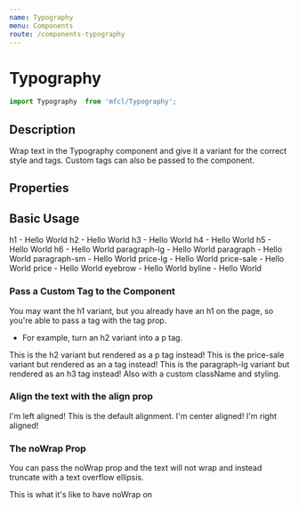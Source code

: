 ```yaml
---
name: Typography
menu: Components
route: /components-typography
---
```



# Typography

```javascript
import Typography  from 'mfcl/Typography';
```

## Description
Wrap text in the Typography component and give it a variant for the correct style and tags. Custom tags
can also be passed to the component.

## Properties

<Props of={Typography} />

## Basic Usage

<Playground>
  <Component>
    <Typography variant='h1'>
      h1 - Hello World
    </Typography>
    <Typography variant='h2'>
      h2 - Hello World
    </Typography>
    <Typography variant='h3'>
      h3 - Hello World
    </Typography>
    <Typography variant='h4'>
      h4 - Hello World
    </Typography>
    <Typography variant='h5'>
      h5 - Hello World
    </Typography>
    <Typography variant='h6'>
      h6 - Hello World
    </Typography>
    <Typography variant='paragraph-lg'>
      paragraph-lg - Hello World
    </Typography>
    <Typography variant='paragraph'>
      paragraph - Hello World
    </Typography>
    <Typography variant='paragraph-sm'>
      paragraph-sm - Hello World
    </Typography>
    <Typography variant='price-lg'>
      price-lg - Hello World
    </Typography>
    <Typography variant='price-sale'>
      price-sale - Hello World
    </Typography>
    <Typography variant='price'>
      price - Hello World
    </Typography>
    <Typography variant='eyebrow'>
      eyebrow - Hello World
    </Typography>
    <Typography variant='byline'>
      byline - Hello World
    </Typography>
  </Component>
</Playground>

### Pass a Custom Tag to the Component
You may want the h1 variant, but you already have an h1 on the page, 
so you're able to pass a tag with the tag prop. 

- For example, turn an h2 variant into a p tag. 

<Playground>
  <Typography variant='h2' tag='p'>
    This is the h2 variant but rendered as a p tag instead!
  </Typography>
  <Typography variant='price-sale' tag='a' href='/'>
    This is the price-sale variant but rendered as an a tag instead!
  </Typography>
  <Typography variant='paragraph-lg' tag='h3' className='veryGreen' style={{color: 'green'}}>
    This is the paragraph-lg variant but rendered as an h3 tag instead! Also with a custom className and styling.
  </Typography>
</Playground>

### Align the text with the align prop

<Playground>
  <Typography variant='paragraph-lg' align='left'>
    I'm left aligned! This is the default alignment.
  </Typography>
  <Typography variant='paragraph-lg' align='center'>
    I'm center aligned!
  </Typography>
  <Typography variant='paragraph-lg' align='right'>
    I'm right aligned!
  </Typography>
</Playground>

### The noWrap Prop

You can pass the noWrap prop and the text will not wrap and instead truncate with a text overflow ellipsis.

<Playground>
    <div style={{width:'15%'}}>
      <Typography variant='paragraph-lg' noWrap>
        This is what it's like to have noWrap on
      </Typography>
    </div>
</Playground>